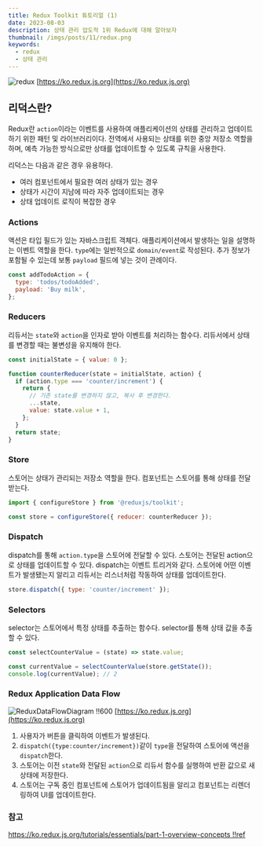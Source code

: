 ```yaml
---
title: Redux Toolkit 튜토리얼 (1)
date: 2023-08-03
description: 상태 관리 압도적 1위 Redux에 대해 알아보자
thumbnail: /imgs/posts/11/redux.png
keywords:
  - redux
  - 상태 관리
---
```


![redux](/imgs/posts/11/redux.png)
[https://ko.redux.js.org](https://ko.redux.js.org)

## 리덕스란?

Redux란 `action`이라는 이벤트를 사용하여 애플리케이션의 상태를 관리하고
업데이트하기 위한 패턴 및 라이브러리이다. 전역에서 사용되는 상태를 위한 중앙 저장소 역할을 하며, 예측 가능한 방식으로만 상태를 업데이트할 수 있도록 규칙을 사용한다.

리덕스는 다음과 같은 경우 유용하다.

- 여러 컴포넌트에서 필요한 여러 상태가 있는 경우
- 상태가 시간이 지남에 따라 자주 업데이트되는 경우
- 상태 업데이트 로직이 복잡한 경우

### Actions

액션은 타입 필드가 있는 자바스크립트 객체다. 애플리케이션에서 발생하는 일을 설명하는 이벤트 역할을 한다.
`type`에는 일반적으로 `domain/event`로 작성된다.
추가 정보가 포함될 수 있는데 보통 `payload` 필드에 넣는 것이 관례이다.

```js
const addTodoAction = {
  type: 'todos/todoAdded',
  payload: 'Buy milk',
};
```

### Reducers

리듀서는 `state`와 `action`을 인자로 받아 이벤트를 처리하는 함수다. 리듀서에서 상태를 변경할 때는 불변성을 유지해야 한다.

```js {7}
const initialState = { value: 0 };

function counterReducer(state = initialState, action) {
  if (action.type === 'counter/increment') {
    return {
      // 기존 state를 변경하지 않고, 복사 후 변경한다.
      ...state,
      value: state.value + 1,
    };
  }
  return state;
}
```

### Store

스토어는 상태가 관리되는 저장소 역할을 한다. 컴포넌트는 스토어를 통해 상태를 전달받는다.

```js
import { configureStore } from '@reduxjs/toolkit';

const store = configureStore({ reducer: counterReducer });
```

### Dispatch

dispatch를 통해 `action.type`을 스토어에 전달할 수 있다. 스토어는 전달된 action으로 상태를 업데이트할 수 있다. dispatch는 이벤트 트리거와 같다. 스토어에 어떤 이벤트가 발생됐는지 알리고 리듀서는 리스너처럼 작동하여 상태를 업데이트한다.

```js
store.dispatch({ type: 'counter/increment' });
```

### Selectors

selector는 스토어에서 특정 상태를 추출하는 함수다. selector를 통해 상태 값을 추출할 수 있다.

```js
const selectCounterValue = (state) => state.value;

const currentValue = selectCounterValue(store.getState());
console.log(currentValue); // 2
```

### Redux Application Data Flow

![ReduxDataFlowDiagram !!600](/imgs/posts/08/ReduxDataFlowDiagram.gif)
[https://ko.redux.js.org](https://ko.redux.js.org)

1. 사용자가 버튼을 클릭하여 이벤트가 발생된다.
2. `dispatch({type:counter/increment})`같이 `type`을 전달하여 스토어에 액션을 `dispatch`한다.
3. 스토어는 이전 `state`와 전달된 `action`으로 리듀서 함수를 실행하여 반환 값으로 새 상태에 저장한다.
4. 스토어는 구독 중인 컴포넌트에 스토어가 업데이트됨을 알리고 컴포넌트는 리렌더링하여 UI를 업데이트한다.

### 참고

[https://ko.redux.js.org/tutorials/essentials/part-1-overview-concepts !!ref](https://ko.redux.js.org/tutorials/essentials/part-1-overview-concepts)
